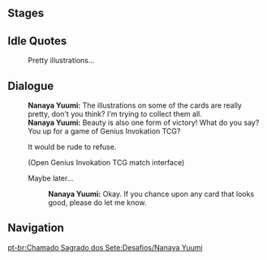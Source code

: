 {{Genius Invokation TCG Character Stages Intro}}

==Stages==
{{Genius Invokation TCG Stages/Detailed|Nanaya Yuumi}}

==Idle Quotes==
{{Dialogue Start}}
:{{DIcon|Idle}} Pretty illustrations...
{{Dialogue End}}

==Dialogue==
{{Dialogue Start}}
:'''Nanaya Yuumi:''' The illustrations on some of the cards are really pretty, don't you think? I'm trying to collect them all.
:'''Nanaya Yuumi:''' Beauty is also one form of victory! What do you say? You up for a game of Genius Invokation TCG?
:{{DIcon}} It would be rude to refuse.
:;(Open Genius Invokation TCG match interface)
:{{DIcon}} Maybe later...
::'''Nanaya Yuumi:''' Okay. If you chance upon any card that looks good, please do let me know.
{{Dialogue End}}

==Navigation==
{{Genius Invokation TCG Stages Navbox}}
[[pt-br:Chamado Sagrado dos Sete:Desafios/Nanaya Yuumi]]